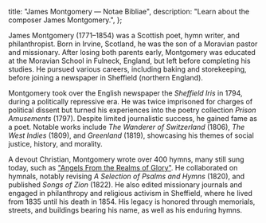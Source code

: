   title: "James Montgomery — Notae Bibliae",
  description: "Learn about the composer James Montgomery.",
};

<Initial text="James Montgomery" />

James Montgomery (1771–1854) was a Scottish poet, hymn writer, and philanthropist. Born in Irvine, Scotland, he was the son of a Moravian pastor and missionary. After losing both parents early, Montgomery was educated at the Moravian School in Fulneck, England, but left before completing his studies. He pursued various careers, including baking and storekeeping, before joining a newspaper in Sheffield (northern England).

Montgomery took over the English newspaper the *Sheffield Iris* in 1794, during a politically repressive era. He was twice imprisoned for charges of political dissent but turned his experiences into the poetry collection *Prison Amusements* (1797). Despite limited journalistic success, he gained fame as a poet. Notable works include *The Wanderer of Switzerland* (1806), *The West Indies* (1809), and *Greenland* (1819), showcasing his themes of social justice, history, and morality.

A devout Christian, Montgomery wrote over 400 hymns, many still sung today, such as ["Angels From the Realms of Glory"](/liturgy/music/hymns/angels-from-the-realms-of-glory). He collaborated on hymnals, notably revising *A Selection of Psalms and Hymns* (1820), and published *Songs of Zion* (1822). He also edited missionary journals and engaged in philanthropy and religious activism in Sheffield, where he lived from 1835 until his death in 1854. His legacy is honored through memorials, streets, and buildings bearing his name, as well as his enduring hymns.
